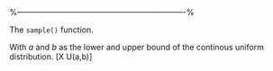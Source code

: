 
%----------------------------------------------------------------%
\section{Some Useful Operations}
\subsection{Sampling}

The ``sample()`` function.

\subsection{Set Theory Operations}

\subsection{Controlling Precision and Integerization}
\begin{framed}
\begin{verbatim}
pi
round(pi,3)
round(pi,2)
floor(pi)
ceiling(pi)
\end{verbatim}
\end{framed}

\subsection{Randomly Generated Numbers}
With $a$ and $b$ as the lower and upper bound of the continous uniform distribution.
\[X \sim U(a,b)\]

\begin{framed}
\begin{verbatim}
framename = data.frame()
\end{verbatim}
\end{framed}
